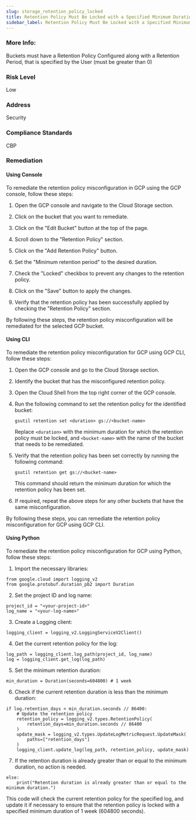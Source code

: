 ```yaml
---
slug: storage_retention_policy_locked
title: Retention Policy Must Be Locked with a Specified Minimum Duration
sidebar_label: Retention Policy Must Be Locked with a Specified Minimum Duration
---
```


### More Info:

Buckets must have a Retention Policy Configured along with a Retention Period, that is specified by the User (must be greater than 0)

### Risk Level

Low

### Address

Security

### Compliance Standards

CBP
### Remediation

#### Using Console

To remediate the retention policy misconfiguration in GCP using the GCP console, follow these steps:

1. Open the GCP console and navigate to the Cloud Storage section.

2. Click on the bucket that you want to remediate.

3. Click on the "Edit Bucket" button at the top of the page.

4. Scroll down to the "Retention Policy" section.

5. Click on the "Add Retention Policy" button.

6. Set the "Minimum retention period" to the desired duration.

7. Check the "Locked" checkbox to prevent any changes to the retention policy.

8. Click on the "Save" button to apply the changes.

9. Verify that the retention policy has been successfully applied by checking the "Retention Policy" section.

By following these steps, the retention policy misconfiguration will be remediated for the selected GCP bucket.

#### Using CLI

To remediate the retention policy misconfiguration for GCP using GCP CLI, follow these steps:

1. Open the GCP console and go to the Cloud Storage section.
2. Identify the bucket that has the misconfigured retention policy.
3. Open the Cloud Shell from the top right corner of the GCP console.
4. Run the following command to set the retention policy for the identified bucket:
   
   ```
   gsutil retention set <duration> gs://<bucket-name>
   ```
   
   Replace `<duration>` with the minimum duration for which the retention policy must be locked, and `<bucket-name>` with the name of the bucket that needs to be remediated.
   
5. Verify that the retention policy has been set correctly by running the following command:

   ```
   gsutil retention get gs://<bucket-name>
   ```
   
   This command should return the minimum duration for which the retention policy has been set.
   
6. If required, repeat the above steps for any other buckets that have the same misconfiguration.

By following these steps, you can remediate the retention policy misconfiguration for GCP using GCP CLI.

#### Using Python

To remediate the retention policy misconfiguration for GCP using Python, follow these steps:

1. Import the necessary libraries:

```
from google.cloud import logging_v2
from google.protobuf.duration_pb2 import Duration
```

2. Set the project ID and log name:

```
project_id = "<your-project-id>"
log_name = "<your-log-name>"
```

3. Create a Logging client:

```
logging_client = logging_v2.LoggingServiceV2Client()
```

4. Get the current retention policy for the log:

```
log_path = logging_client.log_path(project_id, log_name)
log = logging_client.get_log(log_path)
```

5. Set the minimum retention duration:

```
min_duration = Duration(seconds=604800) # 1 week
```

6. Check if the current retention duration is less than the minimum duration:

```
if log.retention_days < min_duration.seconds // 86400:
    # Update the retention policy
    retention_policy = logging_v2.types.RetentionPolicy(
        retention_days=min_duration.seconds // 86400
    )
    update_mask = logging_v2.types.UpdateLogMetricRequest.UpdateMask(
        paths=["retention_days"]
    )
    logging_client.update_log(log_path, retention_policy, update_mask)
```

7. If the retention duration is already greater than or equal to the minimum duration, no action is needed.

```
else:
    print("Retention duration is already greater than or equal to the minimum duration.")
```

This code will check the current retention policy for the specified log, and update it if necessary to ensure that the retention policy is locked with a specified minimum duration of 1 week (604800 seconds).



